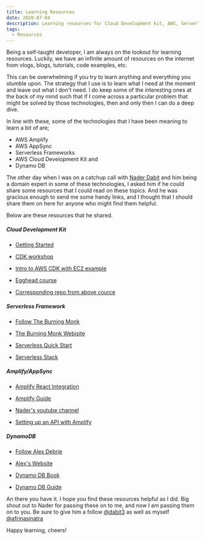 ```yaml
---
title: Learning Resources
date: 2020-07-04
description: Learning resources for Cloud Development kit, AWS, Serverless and Dynamo DB
tags:
  - Resources
---
```


Being a self-taught developer, I am always on the lookout for learning resources. Luckily, we have an infinite amount of resources on the internet from vlogs, blogs, tutorials, code examples, etc.

This can be overwhelming if you try to learn anything and everything you stumble upon. The strategy that I use is to learn what I need at the moment and leave out what I don't need. I do keep some of the interesting ones at the back of my mind such that if I come across a particular problem that might be solved by those technologies, then and only then I can do a deep dive.

In line with these, some of the technologies that I have been meaning to learn a bit of are;

- AWS Amplify
- AWS AppSync
- Serverless Frameworks
- AWS Cloud Development Kit and
- Dynamo DB

The other day when I was on a catchup call with [Nader Dabit](https://twitter.com/dabit3) and him being a domain expert in some of these technologies, I asked him if he could share some resources that I could read on these topics. And he was gracious enough to send me some handy links, and I thought that I should share them on here for anyone who might find them helpful.

Below are these resources that he shared.

##### Cloud Development Kit

- [Getting Started](https://docs.aws.amazon.com/cdk/latest/guide/getting_started.html)

- [CDK workshop](https://cdkworkshop.com/)

- [Intro to AWS CDK with EC2 example](https://medium.com/tysonworks/introduction-to-aws-cdk-with-ec2-example-2355505c70b3)

- [Egghead course](https://egghead.io/courses/build-an-app-with-the-aws-cloud-development-kit)

- [Corresponding repo from above cource](https://github.com/tlakomy/egghead-aws-cdk-workshop)

##### Serverless Framework

- [Follow The Burning Monk](https://twitter.com/theburningmonk)

- [The Burning Monk Webisite](https://theburningmonk.com/)

- [Serverless Quick Start](https://www.serverless.com/framework/docs/providers/aws/guide/quick-start/)

- [Serverless Stack](https://severless-stack.com/)


##### Amplify/AppSync

- [Amplify React Integration](https://docs.amplify.aws/start/q/integration/react)

- [Amplify Guide](https://docs.amplify.aws/guides/q/platform/js)

- [Nader's youtube channel](http://youtube.com/naderdabit)

- [Setting up an API with  Amplify](https://docs.amplify.aws/guides/api-rest/node-api/q/platform/js)

##### DynamoDB

- [Follow Alex Debrie](https://twitter.com/alexbdebrie)

- [Alex's Website](https://www.alexdebrie.com/)

- [Dynamo DB Book](https://www.dynamodbbook.com/)

- [Dynamo DB Guide](https://www.dynamodbguide.com/)


<thematicBreak />

An there you have it. I hope you find these resources helpful as I did.
Big shout out to Nader for passing these on to me, and now I am passing them on to you.
Be sure to give him a follow [@dabit3](https://twitter.com/dabit3) as well as myself [@afrinasinatra](https://twitter.com/AfricanSinatra)

Happy learning, cheers!